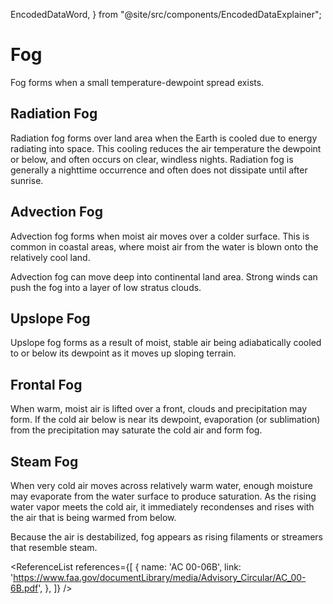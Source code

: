   EncodedDataWord,
} from "@site/src/components/EncodedDataExplainer";

# Fog

Fog forms when a small temperature-dewpoint spread exists.

## Radiation Fog

Radiation fog forms over land area when the Earth is cooled due to energy
radiating into space. This cooling reduces the air temperature the dewpoint or
below, and often occurs on clear, windless nights. Radiation fog is generally a
nighttime occurrence and often does not dissipate until after sunrise.

## Advection Fog

Advection fog forms when moist air moves over a colder surface. This is common
in coastal areas, where moist air from the water is blown onto the relatively
cool land.

Advection fog can move deep into continental land area. Strong winds can push
the fog into a layer of low stratus clouds.

## Upslope Fog

Upslope fog forms as a result of moist, stable air being adiabatically cooled to
or below its dewpoint as it moves up sloping terrain.

## Frontal Fog

When warm, moist air is lifted over a front, clouds and precipitation may form.
If the cold air below is near its dewpoint, evaporation (or sublimation) from
the precipitation may saturate the cold air and form fog.

## Steam Fog

When very cold air moves across relatively warm water, enough moisture may
evaporate from the water surface to produce saturation. As the rising water
vapor meets the cold air, it immediately recondenses and rises with the air that
is being warmed from below.

Because the air is destabilized, fog appears as rising filaments or streamers
that resemble steam.

<ReferenceList references={[
  {
    name: 'AC 00-06B',
    link: 'https://www.faa.gov/documentLibrary/media/Advisory_Circular/AC_00-6B.pdf',
  },
]} />
